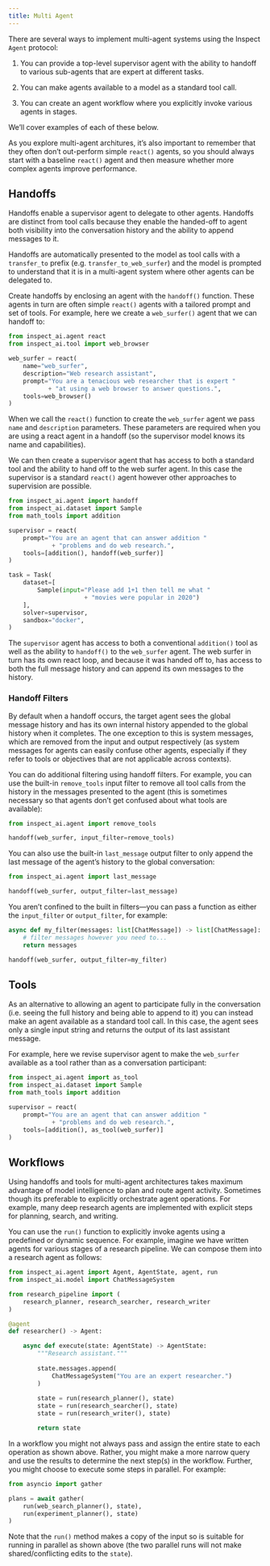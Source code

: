 ```yaml
---
title: Multi Agent
---
```


There are several ways to implement multi-agent systems using the Inspect `Agent` protocol:

1.  You can provide a top-level supervisor agent with the ability to handoff to various sub-agents that are expert at different tasks.

2.  You can make agents available to a model as a standard tool call.

3.  You can create an agent workflow where you explicitly invoke various agents in stages.

We'll cover examples of each of these below. 

::: {.callout-important}
As you explore multi-agent architures, it's also important to remember that they often don't out-perform simple `react()` agents, so you should always start with a baseline `react()` agent and then measure whether more complex agents improve performance.
:::

## Handoffs {#handoffs}

Handoffs enable a supervisor agent to delegate to other agents. Handoffs are distinct from tool calls because they enable the handed-off to agent both visibility into the conversation history and the ability to append messages to it.

Handoffs are automatically presented to the model as tool calls with a `transfer_to` prefix (e.g. `transfer_to_web_surfer`) and the model is prompted to understand that it is in a multi-agent system where other agents can be delegated to.

Create handoffs by enclosing an agent with the `handoff()` function. These agents in turn are often simple `react()` agents with a tailored prompt and set of tools. For example, here we create a `web_surfer()` agent that we can handoff to:

``` python
from inspect_ai.agent react
from inspect_ai.tool import web_browser

web_surfer = react(
    name="web_surfer",
    description="Web research assistant",
    prompt="You are a tenacious web researcher that is expert "
           + "at using a web browser to answer questions.",
    tools=web_browser()   
)
```

::: {.callout-note appearance="simple"}
When we call the `react()` function to create the `web_surfer` agent we pass `name` and `description` parameters. These parameters are required when you are using a react agent in a handoff (so the supervisor model knows its name and capabilities).
:::

We can then create a supervisor agent that has access to both a standard tool and the ability to hand off to the web surfer agent. In this case the supervisor is a standard `react()` agent however other approaches to supervision are possible.

``` python
from inspect_ai.agent import handoff
from inspect_ai.dataset import Sample
from math_tools import addition

supervisor = react(
    prompt="You are an agent that can answer addition " 
            + "problems and do web research.",
    tools=[addition(), handoff(web_surfer)]
)

task = Task(
    dataset=[
        Sample(input="Please add 1+1 then tell me what " 
                     + "movies were popular in 2020")
    ],
    solver=supervisor,
    sandbox="docker",
)
```

The `supervisor` agent has access to both a conventional `addition()` tool as well as the ability to `handoff()` to the `web_surfer` agent. The web surfer in turn has its own react loop, and because it was handed off to, has access to both the full message history and can append its own messages to the history.

### Handoff Filters

By default when a handoff occurs, the target agent sees the global message history and has its own internal history appended to the global history when it completes. The one exception to this is system messages, which are removed from the input and output respectively (as system messages for agents can easily confuse other agents, especially if they refer to tools or objectives that are not applicable across contexts).

You can do additional filtering using handoff filters. For example, you can use the built-in `remove_tools` input filter to remove all tool calls from the history in the messages presented to the agent (this is sometimes necessary so that agents don't get confused about what tools are available):

``` python
from inspect_ai.agent import remove_tools

handoff(web_surfer, input_filter=remove_tools)
```

You can also use the built-in `last_message` output filter to only append the last message of the agent's history to the global conversation:

``` python
from inspect_ai.agent import last_message

handoff(web_surfer, output_filter=last_message)
```

You aren't confined to the built in filters—you can pass a function as either the `input_filter` or `output_filter`, for example:

``` python
async def my_filter(messages: list[ChatMessage]) -> list[ChatMessage]:
    # filter messages however you need to...
    return messages

handoff(web_surfer, output_filter=my_filter)
```

## Tools

As an alternative to allowing an agent to participate fully in the conversation (i.e. seeing the full history and being able to append to it) you can instead make an agent available as a standard tool call. In this case, the agent sees only a single input string and returns the output of its last assistant message.

For example, here we revise supervisor agent to make the `web_surfer` available as a tool rather than as a conversation participant:

``` python
from inspect_ai.agent import as_tool
from inspect_ai.dataset import Sample
from math_tools import addition

supervisor = react(
    prompt="You are an agent that can answer addition " 
            + "problems and do web research.",
    tools=[addition(), as_tool(web_surfer)]
)
```

## Workflows

Using handoffs and tools for multi-agent architectures takes maximum advantage of model intelligence to plan and route agent activity. Sometimes though its preferable to explicitly orchestrate agent operations. For example, many deep research agents are implemented with explicit steps for planning, search, and writing.

You can use the `run()` function to explicitly invoke agents using a predefined or dynamic sequence. For example, imagine we have written agents for various stages of a research pipeline. We can compose them into a research agent as follows:

``` python
from inspect_ai.agent import Agent, AgentState, agent, run
from inspect_ai.model import ChatMessageSystem

from research_pipeline import (
    research_planner, research_searcher, research_writer
)

@agent
def researcher() -> Agent:

    async def execute(state: AgentState) -> AgentState:
        """Research assistant."""
        
        state.messages.append(
            ChatMessageSystem("You are an expert researcher.")
        )
        
        state = run(research_planner(), state)
        state = run(research_searcher(), state)
        state = run(research_writer(), state)

        return state
```

In a workflow you might not always pass and assign the entire state to each operation as shown above. Rather, you might make a more narrow query and use the results to determine the next step(s) in the workflow. Further, you might choose to execute some steps in parallel. For example:

``` python
from asyncio import gather

plans = await gather(
    run(web_search_planner(), state),
    run(experiment_planner(), state)
)
```

Note that the `run()` method makes a copy of the input so is suitable for running in parallel as shown above (the two parallel runs will not make shared/conflicting edits to the `state`).

